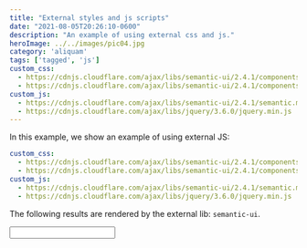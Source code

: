 ```yaml
---
title: "External styles and js scripts"
date: "2021-08-05T20:26:10-0600"
description: "An example of using external css and js."
heroImage: ../../images/pic04.jpg
category: 'aliquam'
tags: ['tagged', 'js']
custom_css:
  - https://cdnjs.cloudflare.com/ajax/libs/semantic-ui/2.4.1/components/input.min.css
  - https://cdnjs.cloudflare.com/ajax/libs/semantic-ui/2.4.1/components/label.min.css
custom_js:
  - https://cdnjs.cloudflare.com/ajax/libs/semantic-ui/2.4.1/semantic.min.js
  - https://cdnjs.cloudflare.com/ajax/libs/jquery/3.6.0/jquery.min.js
---
```


In this example, we show an example of using external JS:

```yaml
custom_css:
  - https://cdnjs.cloudflare.com/ajax/libs/semantic-ui/2.4.1/components/input.min.css
  - https://cdnjs.cloudflare.com/ajax/libs/semantic-ui/2.4.1/components/label.min.css
custom_js:
  - https://cdnjs.cloudflare.com/ajax/libs/semantic-ui/2.4.1/semantic.min.js
  - https://cdnjs.cloudflare.com/ajax/libs/jquery/3.6.0/jquery.min.js
```

The following results are rendered by the external lib: `semantic-ui`.

<div class='ui input'>
  <input id='example'/>
</div>
